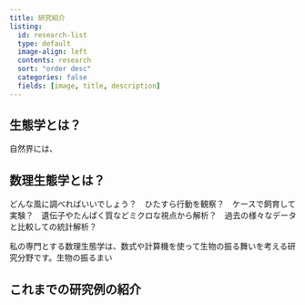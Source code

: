 ```yaml
---
title: 研究紹介
listing:
  id: research-list
  type: default
  image-align: left
  contents: research
  sort: "order desc"
  categories: false
  fields: [image, title, description]
---
```


## 生態学とは？
自然界には、

## 数理生態学とは？
どんな風に調べればいいでしょう？　ひたすら行動を観察？　ケースで飼育して実験？　遺伝子やたんぱく質などミクロな視点から解析？　過去の様々なデータと比較しての統計解析？

私の専門とする数理生態学は、数式や計算機を使って生物の振る舞いを考える研究分野です。生物の振るまい

## これまでの研究例の紹介
::: {#research-list}
:::